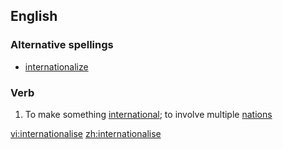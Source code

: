 ==English==
===Alternative spellings===
*[[internationalize]]

===Verb===
{{en-verb|internationalis|ing}}

# To make something [[international]]; to involve multiple [[nation]]s

[[vi:internationalise]]
[[zh:internationalise]]